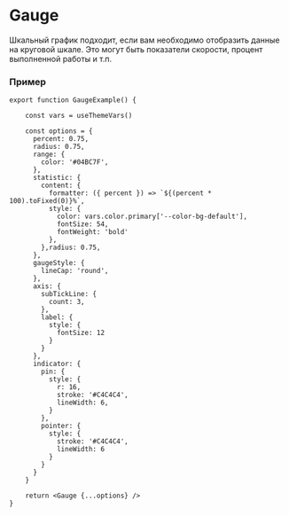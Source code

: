 

# Gauge

<RemadeInfo
    commponentName="Gauge"
    apiUrl="https://g2plot.antv.vision/en/docs/api/plots/gauge"
/>

Шкальный график подходит, если вам необходимо отобразить данные на
круговой шкале. Это могут быть показатели скорости, процент выполненной работы и т.п.

### Пример

```tsx
export function GaugeExample() {

    const vars = useThemeVars()

    const options = {
      percent: 0.75,
      radius: 0.75,
      range: {
        color: '#04BC7F',
      },
      statistic: {
        content: {
          formatter: ({ percent }) => `${(percent * 100).toFixed(0)}%`,
          style: {
            color: vars.color.primary['--color-bg-default'],
            fontSize: 54,
            fontWeight: 'bold'
          },
        },radius: 0.75,
      },
      gaugeStyle: {
        lineCap: 'round',
      },
      axis: {
        subTickLine: {
          count: 3,
        },
        label: {
          style: {
            fontSize: 12
          }
        }
      },
      indicator: {
        pin: {
          style: {
            r: 16,
            stroke: '#C4C4C4',
            lineWidth: 6,
          }
        },
        pointer: {
          style: {
            stroke: '#C4C4C4',
            lineWidth: 6
          }
        }
      }
    }

    return <Gauge {...options} />
}
```

<GaugeExample />
